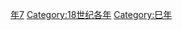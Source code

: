 {{Catnav|頁面分類|历史|歷史時代|年|18世纪各年}}
{{Commons category|1737}}

[[Category:1730年代|年7]]
[[Category:18世纪各年|Category:18世纪各年]]
[[Category:巳年|Category:巳年]]